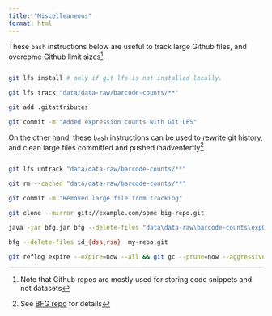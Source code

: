 ```yaml
---
title: "Miscelleaneous"
format: html
---
```


These `bash` instructions below are useful to track large Github files, and overcome Github limit sizes^[Note that Github repos are mostly used for storing code snippets and not datasets].

```bash

git lfs install # only if git lfs is not installed locally.

git lfs track "data/data-raw/barcode-counts/**"

git add .gitattributes

git commit -m "Added expression counts with Git LFS"

```

On the other hand, these `bash` instructions can be used to rewrite git history, and clean large files committed and pushed inadventertly^[See [BFG repo](https://rtyley.github.io/bfg-repo-cleaner/) for details].

```bash

git lfs untrack "data/data-raw/barcode-counts/**"

git rm --cached "data/data-raw/barcode-counts/**"

git commit -m "Removed large file from tracking"

git clone --mirror git://example.com/some-big-repo.git

java -jar bfg.jar bfg --delete-files "data\data-raw\barcode-counts\exp040821.csv" DNABarcode-DrugFingerprint.git

bfg --delete-files id_{dsa,rsa}  my-repo.git

git reflog expire --expire=now --all && git gc --prune=now --aggressive

```
